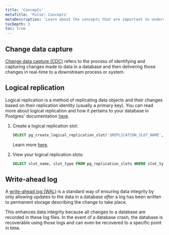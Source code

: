 ```yaml
---
title: 'Concepts'
metaTitle: 'Pulse: Concepts'
metaDescription: 'Learn about the concepts that are important to understand when using Pulse.'
tocDepth: 3
toc: true
---
```


<TopBlock title={frontMatter.title}></TopBlock>

## Change data capture

[Change data capture (CDC)](https://en.wikipedia.org/wiki/Change_data_capture) refers to the process of identifying and capturing changes made to data in a database and then delivering those changes in real-time to a downstream process or system.

## Logical replication

Logical replication is a method of replicating data objects and their changes based on their replication identity (usually a primary key). You can read more about logical replication and how it pertains to your database in Postgres' documentation [here](https://www.postgresql.org/docs/current/logical-replication.html).

1. Create a logical replication slot:

   ```sql
   SELECT pg_create_logical_replication_slot('$REPLICATION_SLOT_NAME', 'pgoutput');
   ```

   Learn more [here](https://pgpedia.info/p/pg_create_logical_replication_slot.html).

2. View your logical replication slots:

   ```sql
   SELECT slot_name, slot_type FROM pg_replication_slots WHERE slot_type = 'logical';
   ```

## Write-ahead log

A [write-ahead log (WAL)](https://www.postgresql.org/docs/current/wal-intro.html) is a standard way of ensuring data integrity by only allowing updates to the data in a database _after_ a log has been written to permanent storage describing the change to take place.

This enhances data integrity because all changes to a database are recorded in these log files. In the event of a database crash, the database is recoverable using those logs and can even be recovered to a specific point in time.
